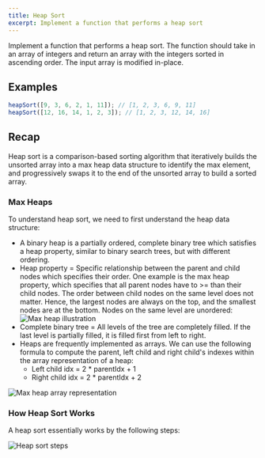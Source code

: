 ```yaml
---
title: Heap Sort
excerpt: Implement a function that performs a heap sort
---
```


Implement a function that performs a heap sort. The function should take in an array of integers and return an array with the integers sorted in ascending order. The input array is modified in-place.

## Examples

```js
heapSort([9, 3, 6, 2, 1, 11]); // [1, 2, 3, 6, 9, 11]
heapSort([12, 16, 14, 1, 2, 3]); // [1, 2, 3, 12, 14, 16]
```

## Recap

Heap sort is a comparison-based sorting algorithm that iteratively builds the unsorted array into a max heap data structure to identify the max element, and progressively swaps it to the end of the unsorted array to build a sorted array.

### Max Heaps

To understand heap sort, we need to first understand the heap data structure:

- A binary heap is a partially ordered, complete binary tree which satisfies a heap property, similar to binary search trees, but with different ordering.
- Heap property = Specific relationship between the parent and child nodes which specifies their order. One example is the max heap property, which specifies that all parent nodes have to >= than their child nodes. The order between child nodes on the same level does not matter. Hence, the largest nodes are always on the top, and the smallest nodes are at the bottom. Nodes on the same level are unordered: ![Max heap illustration](/img/questions/heap-sort/max-heap-property.png)
- Complete binary tree = All levels of the tree are completely filled. If the last level is partially filled, it is filled first from left to right.
- Heaps are frequently implemented as arrays. We can use the following formula to compute the parent, left child and right child's indexes within the array representation of a heap:
  - Left child idx = 2 \* parentIdx + 1
  - Right child idx = 2 \* parentIdx + 2

<img
  alt="Max heap array representation"
  className="mx-auto w-full max-w-5xl"
  src="/img/questions/heap-sort/max-heap-array-representation.png"
/>

### How Heap Sort Works

A heap sort essentially works by the following steps:

<img
  alt="Heap sort steps"
  className="mx-auto w-full max-w-5xl"
  src="/img/questions/heap-sort/heap-sort-steps.png"
/>
